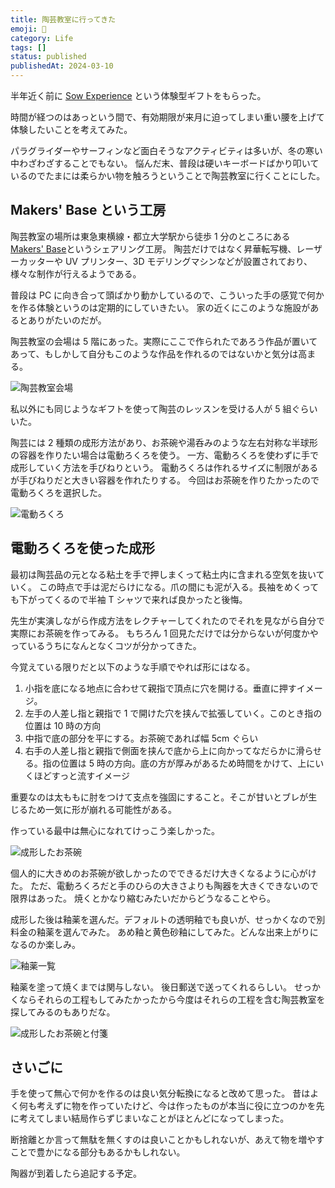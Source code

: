 ```yaml
---
title: 陶芸教室に行ってきた
emoji: 🏺
category: Life
tags: []
status: published
publishedAt: 2024-03-10
---
```


半年近く前に [Sow Experience](https://www.sowxp.co.jp) という体験型ギフトをもらった。

時間が経つのはあっという間で、有効期限が来月に迫ってしまい重い腰を上げて体験したいことを考えてみた。

パラグライダーやサーフィンなど面白そうなアクティビティは多いが、冬の寒い中わざわざすることでもない。
悩んだ末、普段は硬いキーボードばかり叩いているのでたまには柔らかい物を触ろうということで陶芸教室に行くことにした。

## Makers' Base という工房

陶芸教室の場所は東急東横線・都立大学駅から徒歩 1 分のところにある [Makers' Base](https://makers-base.com)というシェアリング工房。
陶芸だけではなく昇華転写機、レーザーカッターや UV プリンター、3D モデリングマシンなどが設置されており、様々な制作が行えるようである。

普段は PC に向き合って頭ばかり動かしているので、こういった手の感覚で何かを作る体験というのは定期的にしていきたい。
家の近くにこのような施設があるとありがたいのだが。

<GoogleMaps placeId='ChIJd9nHXR-LGGARGaTa2IQool8' caption='東急東横線・都立大学駅から徒歩 1 分' />

陶芸教室の会場は 5 階にあった。実際にここで作られたであろう作品が置いてあって、もしかして自分もこのような作品を作れるのではないかと気分は高まる。

![陶芸教室会場](/images/life/2024-03-10/01.jpg "そこまで広くはない")

私以外にも同じようなギフトを使って陶芸のレッスンを受ける人が 5 組ぐらいいた。

陶芸には 2 種類の成形方法があり、お茶碗や湯呑みのような左右対称な半球形の容器を作りたい場合は電動ろくろを使う。
一方、電動ろくろを使わずに手で成形していく方法を手びねりという。
電動ろくろは作れるサイズに制限があるが手びねりだと大きい容器を作れたりする。
今回はお茶碗を作りたかったので電動ろくろを選択した。

![電動ろくろ](/images/life/2024-03-10/02.jpg "電動ろくろ。右側のペダルを踏むと回転する")

## 電動ろくろを使った成形

最初は陶芸品の元となる粘土を手で押しまくって粘土内に含まれる空気を抜いていく。
この時点で手は泥だらけになる。爪の間にも泥が入る。長袖をめくっても下がってくるので半袖 T シャツで来れば良かったと後悔。

先生が実演しながら作成方法をレクチャーしてくれたのでそれを見ながら自分で実際にお茶碗を作ってみる。
もちろん 1 回見ただけでは分からないが何度かやっているうちになんとなくコツが分かってきた。

今覚えている限りだと以下のような手順でやれば形にはなる。

1. 小指を底になる地点に合わせて親指で頂点に穴を開ける。垂直に押すイメージ。
2. 左手の人差し指と親指で 1 で開けた穴を挟んで拡張していく。このとき指の位置は 10 時の方向
3. 中指で底の部分を平にする。お茶碗であれば幅 5cm ぐらい
4. 右手の人差し指と親指で側面を挟んで底から上に向かってなだらかに滑らせる。指の位置は 5 時の方向。底の方が厚みがあるため時間をかけて、上にいくほどすっと流すイメージ

重要なのは太ももに肘をつけて支点を強固にすること。そこが甘いとブレが生じるため一気に形が崩れる可能性がある。

作っている最中は無心になれてけっこう楽しかった。

![成形したお茶碗](/images/life/2024-03-10/03.jpg "成形後のお茶碗")

個人的に大きめのお茶碗が欲しかったのでできるだけ大きくなるように心がけた。
ただ、電動ろくろだと手のひらの大きさよりも陶器を大きくできないので限界はあった。
焼くとかなり縮むみたいだからどうなることやら。

成形した後は釉薬を選んだ。デフォルトの透明釉でも良いが、せっかくなので別料金の釉薬を選んでみた。
あめ釉と黄色砂釉にしてみた。どんな出来上がりになるのか楽しみ。

![釉薬一覧](/images/life/2024-03-10/04.jpg "この中から好きな釉薬を選ぶ")

釉薬を塗って焼くまでは関与しない。
後日郵送で送ってくれるらしい。
せっかくならそれらの工程もしてみたかったから今度はそれらの工程を含む陶芸教室を探してみるのもありだな。

![成形したお茶碗と付箋](/images/life/2024-03-10/05.jpg "陶器に釉薬のアルファベットを書いた付箋を貼れば完了")

## さいごに

手を使って無心で何かを作るのは良い気分転換になると改めて思った。
昔はよく何も考えずに物を作っていたけど、今は作ったものが本当に役に立つのかを先に考えてしまい結局作らずじまいなことがほとんどになってしまった。

断捨離とか言って無駄を無くすのは良いことかもしれないが、あえて物を増やすことで豊かになる部分もあるかもしれない。

陶器が到着したら追記する予定。
